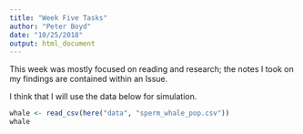 ```yaml
---
title: "Week Five Tasks"
author: "Peter Boyd"
date: "10/25/2018"
output: html_document
---
```


This week was mostly focused on reading and research; the notes I took on my findings are contained within an Issue. 


I think that I will use the data below for simulation. 

```r
whale <- read_csv(here("data", "sperm_whale_pop.csv"))
whale
```

